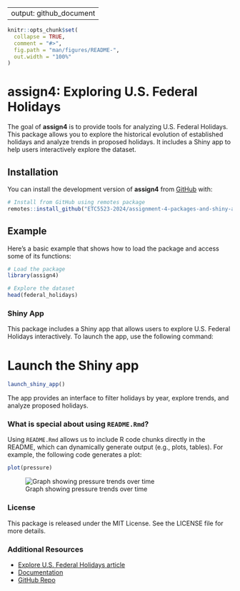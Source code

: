 
---
output: github_document
---

<!-- README.md is generated from README.Rmd. Please edit that file -->

```r
knitr::opts_chunk$set(
  collapse = TRUE,
  comment = "#>",
  fig.path = "man/figures/README-",
  out.width = "100%"
)
```

# assign4: Exploring U.S. Federal Holidays

<!-- badges: start -->
<!-- badges: end -->

The goal of **assign4** is to provide tools for analyzing U.S. Federal Holidays. This package allows you to explore the historical evolution of established holidays and analyze trends in proposed holidays. It includes a Shiny app to help users interactively explore the dataset.

## Installation

You can install the development version of **assign4** from [GitHub](https://github.com/ETC5523-2024/assignment-4-packages-and-shiny-apps-xiaoranzhong0924) with:

```r
# Install from GitHub using remotes package
remotes::install_github("ETC5523-2024/assignment-4-packages-and-shiny-apps-xiaoranzhong0924", subdir = "assign4")
```

## Example

Here’s a basic example that shows how to load the package and access some of its functions:

```r
# Load the package
library(assign4)

# Explore the dataset
head(federal_holidays)
```

### Shiny App

This package includes a Shiny app that allows users to explore U.S. Federal Holidays interactively. To launch the app, use the following command:

# Launch the Shiny app
```r
launch_shiny_app()
```

The app provides an interface to filter holidays by year, explore trends, and analyze proposed holidays.

### What is special about using `README.Rmd`?

Using `README.Rmd` allows us to include R code chunks directly in the README, which can dynamically generate output (e.g., plots, tables). For example, the following code generates a plot:

```r
plot(pressure)
```
![Graph showing pressure trends over time](man/figures/README-pressure-1.png)

### License

This package is released under the MIT License. See the LICENSE file for more details.

### Additional Resources

- [Explore U.S. Federal Holidays article](https://etc5523-2024.github.io/assignment-4-packages-and-shiny-apps-xiaoranzhong0924/articles/explore-assign4.html)
- [Documentation](https://github.com/ETC5523-2024/assignment-4-packages-and-shiny-apps-xiaoranzhong0924/tree/main/assign4)
- [GitHub Repo](https://github.com/ETC5523-2024/assignment-4-packages-and-shiny-apps-xiaoranzhong0924)
